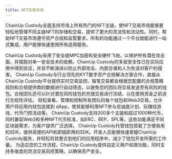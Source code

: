 ```yaml
---
title: NFT交易市场
---
```


ChainUp Custody全面支持市场上所有热门的NFT主链，使NFT交易市场能够更轻松地管理不同主链NFT的存储和交易，提供了更大的灵活性和流动性。同时，帮助NFT交易市场遵守资产合规和监管要求，所有的功能通过一个平台就能进行一站式集成，用户能够快速使用所有适用服务。

<Accordion title="安全的钱包架构">
ChainUp Custody采用了安全层MPC加密和安全硬件飞地，以保护所有潜在攻击面，并摆脱对单一安全技术的依赖。ChainUp Custody的多层安全性已在实际应用中得到验证，并且不断演进以防止外部攻击、内部合谋和人为失误对客户的侵害。
</Accordion>
<Accordion title="KYT与AML集成">
ChainUp Custody与行业领先的KYT数字资产合规解决方案合作，直接从ChainUp Custody平台提供实时交易监控。每笔交易都会根据您配置的合规策略规则和合规提供商的数据进行自动筛选，以避免您的团队将交易发送至有风险的钱包。合规团队还可以针对潜在风险钱包的充值交易进行冻结，以在使用资金之前进行合规性评估。
</Accordion>
<Accordion title="Web3 操作指挥中心">
轻松查看、管理和控制所有团队的每个钱包和Web3交易，允许用户将应用内钱包连接到 dApp，使其能够利用NFT参与忠诚度计划、玩赚钱游戏、代币门控活动等。
</Accordion>
<Accordion title="多链支持与NFT标准">
ChainUp Custody支持200多个主链和超过1000种代币，同时兼容Web3和多种NFT代币标准，如ERC、BEP、SPL等。这些功能满足不同区块链需求，为客户提供广泛选择。
</Accordion>
<Accordion title="轻松集成的SDK">
ChainUp Custody托管钱包搭载了方便易用的SDK，提供简便的API和即插即用的SDK。开发人员能够快速掌握ChainUp Custody服务，并轻松将其整合到他们的应用程序中，减少了钱包开发所需的工作量。
</Accordion>
<Accordion title="强大的策略引擎">
为适应您的工作流程，ChainUp Custody提供自定义用户权限功能，同时支持多维度的灵活交易风控策略，以确保资产安全。
</Accordion>
